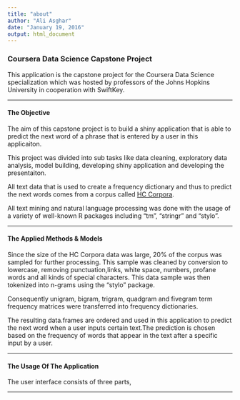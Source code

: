 ```yaml
---
title: "about"
author: "Ali Asghar"
date: "January 19, 2016"
output: html_document
---
```


### Coursera Data Science Capstone Project


This application is the capstone project for the Coursera Data Science specialization which was hosted by professors of the Johns Hopkins University in cooperation with SwiftKey.


******

#### The Objective

The aim of this capstone project is to build a shiny application that is able to predict the next word of a phrase that is entered by a user in this applicaiton. 

This project was divided into sub tasks like data cleaning, exploratory data analysis, model building, developing shiny application and developing the presentaiton.

All text data that is used to create a frequency dictionary and thus to predict the next words comes from a corpus called [HC Corpora](http://www.corpora.heliohost.org/). 

All text mining and natural language processing was done with the usage of a variety of well-known R packages including "tm", "stringr" and "stylo".

******

#### The Applied Methods & Models

Since the size of the HC Corpora data was large, 20% of the corpus was sampled for further processing. This sample was cleaned by conversion to lowercase, removing punctuation,links, white space, numbers, profane words and all kinds of special characters.
This data sample was then tokenized into n-grams using the "stylo" package. 

Consequently unigram, bigram, trigram, quadgram and fivegram term frequency matrices were transferred into frequency dictionaries.

The resulting data.frames are ordered and used in this application to predict the next word when a user inputs certain text.The prediction is chosen based on the frequency of words that appear in the text after a specific input by a user.

******

#### The Usage Of The Application


The user interface consists of three parts, 


******

